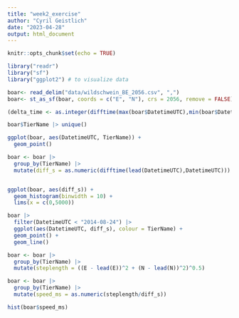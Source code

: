 ```yaml
---
title: "week2_exercise"
author: "Cyril Geistlich"
date: "2023-04-28"
output: html_document
---
```


```r
knitr::opts_chunk$set(echo = TRUE)
```


```r
library("readr") 
library("sf") 
library("ggplot2") # to visualize data
```

```r

boar<- read_delim("data/wildschwein_BE_2056.csv", ",")
boar<- st_as_sf(boar, coords = c("E", "N"), crs = 2056, remove = FALSE)
```
```r
(delta_time <- as.integer(difftime(max(boar$DatetimeUTC),min(boar$DatetimeUTC),units = 'secs')))
```

```r
boar$TierName |> unique()

ggplot(boar, aes(DatetimeUTC, TierName)) +
  geom_point()
```
```r
boar <- boar |>
  group_by(TierName) |>
  mutate(diff_s = as.numeric(difftime(lead(DatetimeUTC),DatetimeUTC)))


ggplot(boar, aes(diff_s)) + 
  geom_histogram(binwidth = 10) + 
  lims(x = c(0,5000))
```
```r
boar |>
  filter(DatetimeUTC < "2014-08-24") |>
  ggplot(aes(DatetimeUTC, diff_s), colour = TierName) +
  geom_point() +
  geom_line()
```

```r
boar <- boar |> 
  group_by(TierName) |>
  mutate(steplength = ((E - lead(E))^2 + (N - lead(N))^2)^0.5)
```


```r
boar <- boar |> 
  group_by(TierName) |>
  mutate(speed_ms = as.numeric(steplength/diff_s))
```

```r
hist(boar$speed_ms)
```

